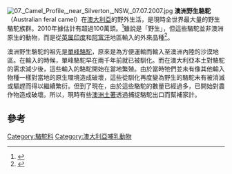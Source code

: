 [[File:07._Camel_Profile,_near_Silverton,_NSW,_07.07.2007.jpg|thumb]]
'''澳洲野生駱駝'''（Australian feral camel）在[[澳大利亞|澳大利亞]]的野外生活，是現時全世界最大量的野生駱駝族群。2010年據估計有超過100萬頭。<ref name=dw2020>{{Cite news |url=https://p.dw.com/p/3VwHY |title=澳大利亚射杀上万野生骆驼 只因喝水太多 |publisher=DW |date=2020-01-09}}</ref>雖說是「野生」，但這些駱駝並非澳洲原生的動物，而是從[[英属印度|英属印度]]和[[阿富汗|阿富汗]]地區輸入的外來品種<ref>{{Cite web |url=https://www.bbc.com/news/magazine-22522695 |title=Australia, home to the world's largest camel herd – BBC News |access-date=2020-11-27 |archive-date=2021-04-16 |archive-url=https://web.archive.org/web/20210416071603/https://www.bbc.com/news/magazine-22522695 |dead-url=no }}</ref>。

澳洲野生駱駝的祖先是[[單峰駱駝|單峰駱駝]]，原來是為方便運輸而輸入至澳洲內陸的沙漠地區。在輸入的時候，單峰駱駝早在兩千年前就已被馴化。而在澳大利亞本土對駱駝的需求減少後，這些輸入的駱駝開始在當地繁殖。由於當時牠們並未有像其他輸入物種一樣對當地的原生環境造成破壞，這些從馴化再度變為野生的駱駝未有被消滅或驅趕而得以繼續繁衍。但到了現在，由於這些駱駝的數量已經過多，已開始對農作物造成破壞。所以，現時有些[[澳洲土著|澳洲土著]]透過捕捉駱駝出口而幫補家計。

== 參考 ==
{{reflist}}

{{mammal-stub}}
[[Category:駱駝科|Category:駱駝科]]
[[Category:澳大利亞哺乳動物|Category:澳大利亞哺乳動物]]